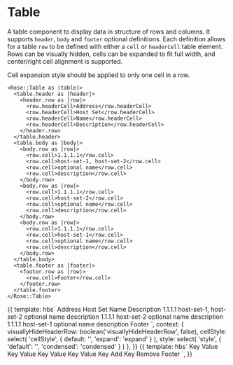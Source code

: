 
<Meta title="Rose|Table" component="Table" />

# Table

A table component to display data in structure of rows and columns. It supports `header`, `body` and `footer` optional definitions. Each definition allows for a table `row` to be defined with either a `cell` or `headerCell` table element. Rows can be visually hidden, cells can be expanded to fit full width, and center/right cell alignment is supported.

Cell expansion style should be applied to only one cell in a row.

```htmlbars
<Rose::Table as |table|>
  <table.header as |header|>
    <header.row as |row|>
      <row.headerCell>Address</row.headerCell>
      <row.headerCell>Host Set</row.headerCell>
      <row.headerCell>Name</row.headerCell>
      <row.headerCell>Description</row.headerCell>
    </header.row>
  </table.header>
  <table.body as |body|>
    <body.row as |row|>
      <row.cell>1.1.1.1</row.cell>
      <row.cell>host-set-1, host-set-2</row.cell>
      <row.cell>optional name</row.cell>
      <row.cell>description</row.cell>
    </body.row>
    <body.row as |row|>
      <row.cell>1.1.1.1</row.cell>
      <row.cell>host-set-2</row.cell>
      <row.cell>optional name</row.cell>
      <row.cell>description</row.cell>
    </body.row>
    <body.row as |row|>
      <row.cell>1.1.1.1</row.cell>
      <row.cell>host-set-1</row.cell>
      <row.cell>optional name</row.cell>
      <row.cell>description</row.cell>
    </body.row>
  </table.body>
  <table.footer as |footer|>
    <footer.row as |row|>
      <row.cell>Footer</row.cell>
    </footer.row>
  </table.footer>
</Rose::Table>
```

<Preview>
  <Story name="Basic">{{
    template: hbs`
    <Rose::Table @style={{style}} as |table|>
      <table.header as |header|>
        <header.row @visually-hidden={{visuallyHideHeaderRow}} as |row|>
          <row.headerCell>Address</row.headerCell>
          <row.headerCell @style={{cellStyle}}>Host Set</row.headerCell>
          <row.headerCell>Name</row.headerCell>
          <row.headerCell>Description</row.headerCell>
        </header.row>
      </table.header>
      <table.body as |body|>
        <body.row as |row|>
          <row.cell>1.1.1.1</row.cell>
          <row.cell @style={{cellStyle}}>host-set-1, host-set-2</row.cell>
          <row.cell>optional name</row.cell>
          <row.cell>description</row.cell>
        </body.row>
        <body.row as |row|>
          <row.cell>1.1.1.1</row.cell>
          <row.cell @style={{cellStyle}}>host-set-2</row.cell>
          <row.cell>optional name</row.cell>
          <row.cell>description</row.cell>
        </body.row>
        <body.row as |row|>
          <row.cell>1.1.1.1</row.cell>
          <row.cell @style={{cellStyle}}>host-set-1</row.cell>
          <row.cell>optional name</row.cell>
          <row.cell>description</row.cell>
        </body.row>
      </table.body>
      <table.footer as |footer|>
        <footer.row as |row|>
          <row.cell>Footer</row.cell>
        </footer.row>
      </table.footer>
    </Rose::Table>
    `,
    context: {
      visuallyHideHeaderRow: boolean('visuallyHideHeaderRow', false),
      cellStyle: select(
        'cellStyle',
        {
          default: '',
          'expand': 'expand'
        }
      ),
      style: select(
        'style',
        {
          'default': '',
          'condensed': 'condensed'
        }
      )
    },
  }}</Story>
</Preview>

<Preview>
  <Story name="Basic Key/Value Table">{{
    template: hbs`
      <Rose::Table @style="condensed" as |table|>
        <table.header as |header|>
          <header.row @visually-hidden=true as |row|>
            <row.headerCell>Key</row.headerCell>
            <row.headerCell @style="expand">Value</row.headerCell>
          </header.row>
        </table.header>
        <table.body as |body|>
          <body.row as |row|>
            <row.cell>Key</row.cell>
            <row.cell>Value</row.cell>
          </body.row>
          <body.row as |row|>
            <row.cell>Key</row.cell>
            <row.cell>Value</row.cell>
          </body.row>
          <body.row as |row|>
            <row.cell>Key</row.cell>
            <row.cell>Value</row.cell>
          </body.row>
          <body.row as |row|>
            <row.cell>Key</row.cell>
            <row.cell @style="expand">
              <Rose::Form::Input @contextual={{true}} as |input|>
                <input.field />
                <Rose::Button @style="secondary">Add</Rose::Button>
              </Rose::Form::Input>
            </row.cell>
          </body.row>
          <body.row as |row|>
            <row.cell>Key</row.cell>
            <row.cell @style="expand">
              <Rose::Form::Input @contextual={{true}} as |input|>
                <input.field />
                <Rose::Button @style="secondary" @iconOnly="trash" title="Remove">Remove</Rose::Button>
              </Rose::Form::Input>
            </row.cell>
          </body.row>
        </table.body>
        <table.footer as |footer|>
          <footer.row  @visually-hidden=true as |row|>
            <row.cell>Footer</row.cell>
          </footer.row>
        </table.footer>
      </Rose::Table>
    `,
  }}</Story>
</Preview>
